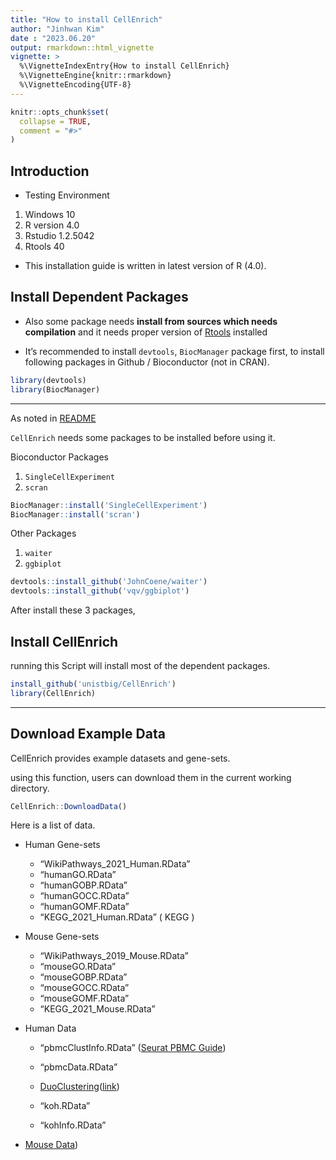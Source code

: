 ```yaml
---
title: "How to install CellEnrich"
author: "Jinhwan Kim"
date : "2023.06.20"
output: rmarkdown::html_vignette
vignette: >
  %\VignetteIndexEntry{How to install CellEnrich}
  %\VignetteEngine{knitr::rmarkdown}
  %\VignetteEncoding{UTF-8}
---
```


```r
knitr::opts_chunk$set(
  collapse = TRUE,
  comment = "#>"
)
```

## Introduction

* Testing Environment

1. Windows 10
2. R version 4.0
3. Rstudio 1.2.5042
4. Rtools 40

* This installation guide is written in latest version of R (4.0).

## Install Dependent Packages

* Also some package needs **install from sources which needs compilation** and it needs proper version of [Rtools](https://cran.r-project.org/bin/windows/Rtools/) installed

* It's recommended to install `devtools`, `BiocManager` package first, to install following packages in Github / Bioconductor (not in CRAN).

```R
library(devtools)
library(BiocManager)
```
------

As noted in [README](https://github.com/unistbig/CellEnrich)

`CellEnrich` needs some packages to be installed before using it.

Bioconductor Packages

1. `SingleCellExperiment`
2. `scran`

```R
BiocManager::install('SingleCellExperiment')
BiocManager::install('scran')
```
Other Packages 

1. `waiter`
2. `ggbiplot`

```R
devtools::install_github('JohnCoene/waiter')
devtools::install_github('vqv/ggbiplot')

```
After install these 3 packages, 

## Install CellEnrich

running this Script will install most of the dependent packages. 

```R
install_github('unistbig/CellEnrich')
library(CellEnrich)
```

------

## Download Example Data

CellEnrich provides example datasets and gene-sets.

using this function, users can download them in the current working directory.

```R
CellEnrich::DownloadData()
```

Here is a list of data.

- Human Gene-sets

  - "WikiPathways_2021_Human.RData"
  - "humanGO.RData"
  - "humanGOBP.RData"
  - "humanGOCC.RData"
  - "humanGOMF.RData"
  - "KEGG_2021_Human.RData" ( KEGG )
  
- Mouse Gene-sets

  - "WikiPathways_2019_Mouse.RData"
  - "mouseGO.RData"
  - "mouseGOBP.RData"
  - "mouseGOCC.RData"
  - "mouseGOMF.RData"
  - "KEGG_2021_Mouse.RData"

- Human Data

  - "pbmcClustInfo.RData" ([Seurat PBMC Guide](https://satijalab.org/seurat/v3.1/pbmc3k_tutorial.html))
  - "pbmcData.RData"

  - [DuoClustering](https://bioconductor.org/packages/release/data/experiment/html/DuoClustering2018.html)([link](https://f1000research.com/articles/7-1141))

  - "koh.RData"
  - "kohInfo.RData"
    
- [Mouse Data](https://satijalab.org/seurat/v3.1/mca.html))

